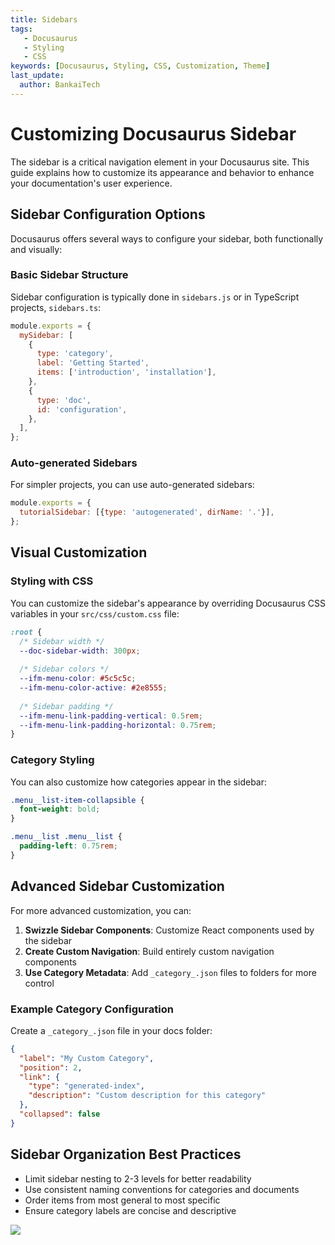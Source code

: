 ---
title: Sidebars
tags:
   - Docusaurus
   - Styling
   - CSS
keywords: [Docusaurus, Styling, CSS, Customization, Theme]
last_update:
  author: BankaiTech
---

# **Customizing Docusaurus Sidebar**

The sidebar is a critical navigation element in your Docusaurus site. This guide explains how to customize its appearance and behavior to enhance your documentation's user experience.

## **Sidebar Configuration Options**

Docusaurus offers several ways to configure your sidebar, both functionally and visually:

### **Basic Sidebar Structure**

Sidebar configuration is typically done in `sidebars.js` or in TypeScript projects, `sidebars.ts`:

```js
module.exports = {
  mySidebar: [
    {
      type: 'category',
      label: 'Getting Started',
      items: ['introduction', 'installation'],
    },
    {
      type: 'doc',
      id: 'configuration',
    },
  ],
};
```

### **Auto-generated Sidebars**

For simpler projects, you can use auto-generated sidebars:

```js
module.exports = {
  tutorialSidebar: [{type: 'autogenerated', dirName: '.'}],
};
```

## **Visual Customization**

### **Styling with CSS**

You can customize the sidebar's appearance by overriding Docusaurus CSS variables in your `src/css/custom.css` file:

```css
:root {
  /* Sidebar width */
  --doc-sidebar-width: 300px;
  
  /* Sidebar colors */
  --ifm-menu-color: #5c5c5c;
  --ifm-menu-color-active: #2e8555;
  
  /* Sidebar padding */
  --ifm-menu-link-padding-vertical: 0.5rem;
  --ifm-menu-link-padding-horizontal: 0.75rem;
}
```

### **Category Styling**

You can also customize how categories appear in the sidebar:

```css
.menu__list-item-collapsible {
  font-weight: bold;
}

.menu__list .menu__list {
  padding-left: 0.75rem;
}
```

## **Advanced Sidebar Customization**

For more advanced customization, you can:

1. **Swizzle Sidebar Components**: Customize React components used by the sidebar
2. **Create Custom Navigation**: Build entirely custom navigation components
3. **Use Category Metadata**: Add `_category_.json` files to folders for more control

### **Example Category Configuration**

Create a `_category_.json` file in your docs folder:

```json
{
  "label": "My Custom Category",
  "position": 2,
  "link": {
    "type": "generated-index",
    "description": "Custom description for this category"
  },
  "collapsed": false
}
```

## **Sidebar Organization Best Practices**

- Limit sidebar nesting to 2-3 levels for better readability
- Use consistent naming conventions for categories and documents
- Order items from most general to most specific
- Ensure category labels are concise and descriptive

<a href="https://www.buymeacoffee.com/BankaiTech"><img src="https://img.buymeacoffee.com/button-api/?text=Buy me a beer&emoji=🍺&slug=BankaiTech&button_colour=FFDD00&font_colour=000000&font_family=Cookie&outline_colour=000000&coffee_colour=ffffff" /></a>
